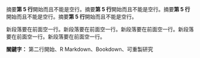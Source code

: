 摘要**第 5 行**開始而且不能是空行。摘要**第 5 行**開始而且不能是空行。摘要**第 5 行**開始而且不能是空行。摘要**第 5 行**開始而且不能是空行。

新段落要在前面空一行。新段落要在前面空一行。新段落要在前面空一行。新段落要在前面空一行。新段落要在前面空一行。
\bigbreak

\noindent
**關鍵字：** 第二行開始、R Markdown、Bookdown、可重製研究
